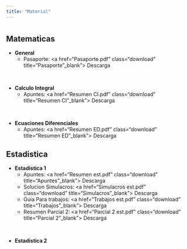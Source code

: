 ```yaml
---
title: "Material"
---
```


# {.tabset .tabset-fade .tabset-pills}
  
## Matematicas

- **General**
    - Pasaporte: <a href="Pasaporte.pdf" class="download" title="Pasaporte"_blank"> Descarga</a>
    
<br>

- **Calculo Integral**
    - Apuntes: <a href="Resumen CI.pdf" class="download" title="Resumen CI"_blank"> Descarga</a>
    
<br>

- **Ecuaciones Diferenciales**
    - Apuntes: <a href="Resumen ED.pdf" class="download" title="Resumen ED"_blank"> Descarga</a>

## Estadistica 

- **Estadistica 1**
    - Apuntes: <a href="Resumen est.pdf" class="download" title="Apuntes"_blank"> Descarga</a>
    - Solucion Simulacros: <a href="Simulacros est.pdf" class="download" title="Simulacros"_blank"> Descarga</a> 
    - Guia Para trabajos: <a href="Trabajos est.pdf" class="download" title="Trabajos"_blank"> Descarga</a> 
    - Resumen Parcial 2: <a href="Parcial 2 est.pdf" class="download" title="Parcial 2"_blank"> Descarga</a> 

<br>

- **Estadistica 2**





